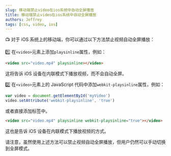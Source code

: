 ```yaml
---
slug: 移动端禁止video在ios系统中自动全屏播放
title: 移动端禁止video在ios系统中自动全屏播放
authors: Jeffrey
tags: [css, video, ios]
---
```


📺️ 对于 iOS 系统上的移动端，你可以通过以下方法禁止视频自动全屏播放：

1️⃣ 在`<video>`元素上添加`playsinline`属性，例如：

```html
<video src="video.mp4" playsinline></video>
```

这将告诉 iOS 设备在内联模式下播放视频，而不会自动全屏。

2️⃣ 在`<video>`元素上的 JavaScript 代码中添加`webkit-playsinline`属性，例如：

```javascript
var video = document.getElementById('myVideo')
video.setAttribute('webkit-playsinline', 'true')
```

或者直接添加标签中。

```html
<video src="video.mp4" playsinline webkit-playsinline="true"></video>
```

这也是告诉 iOS 设备在内联模式下播放视频的方式。

请注意，虽然使用上述方法可以禁止视频自动全屏播放，但用户仍然可以手动切换到全屏模式。
